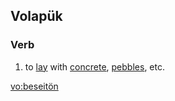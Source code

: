 ==Volapük==

===Verb===
{{infl|vo|verb}}

# to [[lay]] with [[concrete]], [[pebbles]], etc.

[[vo:beseitön]]